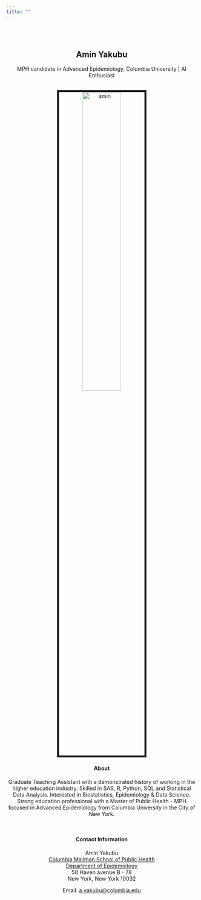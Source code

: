 ```yaml
---
title: ""
---
```

<br>
</br>
<center>

## Amin Yakubu

<link rel="stylesheet" href="styles.css" type="text/css">
<link rel="stylesheet" href="academicons/css/academicons.min.css"/>
 <link rel="shortcut icon" href="pepper5.ico" />

MPH candidate in Advanced Epidemiology, Columbia University | AI Enthusiast <br>


<br><img src="images/amin.jpg" alt="amin" style="width:45%; border:5px solid"><br>


#### About

Graduate Teaching Assistant with a demonstrated history of working in the higher education industry. Skilled in SAS, R, Python, SQL and Statistical Data Analysis. Interested in Biostatistics, Epidemiology & Data Science. Strong education professional with a Master of Public Health - MPH focused in Advanced Epidemiology from Columbia University in the City of New York.

<br>

#### Contact Information

Amin Yakubu <br>
[Columbia Mailman School of Public Health](http://www.mailman.columbia.edu/) <br>
[Department of Epidemiology](http://www.mailman.columbia.edu/academic-departments/epidemiology)  
50 Haven avenue B - 78  
New York, New York 10032  

Email: [a.yakubu@columbia.edu](mailto:a.yakubu@columbia.edu)  

</center>